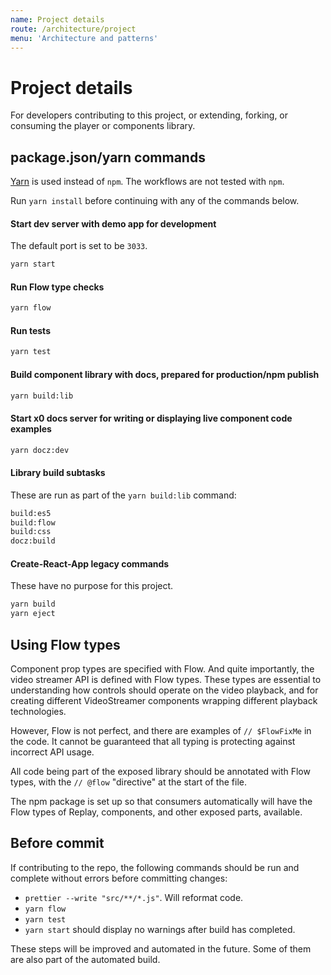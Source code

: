 ```yaml
---
name: Project details
route: /architecture/project
menu: 'Architecture and patterns'
---
```


# Project details

For developers contributing to this project, or extending, forking, or consuming the player or components library.

## package.json/yarn commands

[Yarn](https://yarnpkg.com/) is used instead of `npm`. The workflows are not tested with `npm`.

Run `yarn install` before continuing with any of the commands below.

#### Start dev server with demo app for development

The default port is set to be `3033`.

```sh
yarn start
```

#### Run Flow type checks

```sh
yarn flow
```

#### Run tests

```sh
yarn test
```

#### Build component library with docs, prepared for production/npm publish

```sh
yarn build:lib
```

#### Start x0 docs server for writing or displaying live component code examples

```sh
yarn docz:dev
```

#### Library build subtasks

These are run as part of the `yarn build:lib` command:

```sh
build:es5
build:flow
build:css
docz:build
```

#### Create-React-App legacy commands

These have no purpose for this project.

```sh
yarn build
yarn eject
```

## Using Flow types

Component prop types are specified with Flow. And quite importantly, the video streamer API is defined with Flow types. These types are essential to understanding how controls should operate on the video playback, and for creating different VideoStreamer components wrapping different playback technologies.

However, Flow is not perfect, and there are examples of `// $FlowFixMe` in the code. It cannot be guaranteed that all typing is protecting against incorrect API usage.

All code being part of the exposed library should be annotated with Flow types, with the `// @flow` "directive" at the start of the file.

The npm package is set up so that consumers automatically will have the Flow types of Replay, components, and other exposed parts, available.

## Before commit

If contributing to the repo, the following commands should be run and complete without errors before committing changes:

* `prettier --write "src/**/*.js"`. Will reformat code.
* `yarn flow`
* `yarn test`
* `yarn start` should display no warnings after build has completed.

These steps will be improved and automated in the future. Some of them are also part of the automated build.